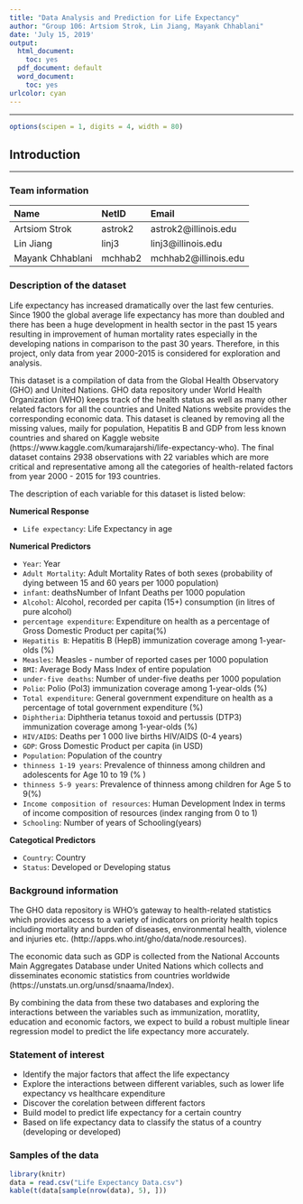 ```yaml
---
title: "Data Analysis and Prediction for Life Expectancy"
author: "Group 106: Artsiom Strok, Lin Jiang, Mayank Chhablani"
date: 'July 15, 2019'
output:
  html_document:
    toc: yes
  pdf_document: default
  word_document:
    toc: yes
urlcolor: cyan
---
```


***

```r
options(scipen = 1, digits = 4, width = 80)
```

## Introduction

***

### Team information

Name               NetID     Email
----------------   -------   --------------------
Artsiom Strok      astrok2   astrok2@illinois.edu 
Lin Jiang          linj3     linj3@illinois.edu
Mayank Chhablani   mchhab2	 mchhab2@illinois.edu
----------------   -------   --------------------


### Description of the dataset

Life expectancy has increased dramatically over the last few centuries. Since 1900 the global average life expectancy has more than doubled and there has been a huge development in health sector in the past 15 years resulting in improvement of human mortality rates especially in the developing nations in comparison to the past 30 years. Therefore, in this project, only data from year 2000-2015 is considered for exploration and analysis. 

This dataset is a compilation of data from the Global Health Observatory (GHO) and United Nations. GHO data repository under World Health Organization (WHO) keeps track of the health status as well as many other related factors for all the countries and United Nations website provides the corresponding economic data. This dataset is cleaned by removing all the missing values, maily for population, Hepatitis B and GDP from less known countries and shared on Kaggle website (https://www.kaggle.com/kumarajarshi/life-expectancy-who). The final dataset contains 2938 observations with 22 variables which are more critical and representative among all the categories of health-related factors from year 2000 - 2015 for 193 countries.

The description of each variable for this dataset is listed below:

**Numerical Response**

- `Life expectancy`: Life Expectancy in age

**Numerical Predictors**

- `Year`: Year
- `Adult Mortality`: Adult Mortality Rates of both sexes (probability of dying between 15 and 60 years per 1000 population)
- `infant`: deathsNumber of Infant Deaths per 1000 population
- `Alcohol`: Alcohol, recorded per capita (15+) consumption (in litres of pure alcohol)
- `percentage expenditure`: Expenditure on health as a percentage of Gross Domestic Product per capita(%)
- `Hepatitis B`: Hepatitis B (HepB) immunization coverage among 1-year-olds (%)
- `Measles`: Measles - number of reported cases per 1000 population
- `BMI`: Average Body Mass Index of entire population
- `under-five deaths`: Number of under-five deaths per 1000 population
- `Polio`: Polio (Pol3) immunization coverage among 1-year-olds (%)
- `Total expenditure`: General government expenditure on health as a percentage of total government expenditure (%)
- `Diphtheria`: Diphtheria tetanus toxoid and pertussis (DTP3) immunization coverage among 1-year-olds (%)
- `HIV/AIDS`: Deaths per 1 000 live births HIV/AIDS (0-4 years)
- `GDP`: Gross Domestic Product per capita (in USD)
- `Population`: Population of the country
- `thinness 1-19 years`: Prevalence of thinness among children and adolescents for Age 10 to 19 (% )
- `thinness 5-9 years`: Prevalence of thinness among children for Age 5 to 9(%)
- `Income composition of resources`: Human Development Index in terms of income composition of resources (index ranging from 0 to 1)
- `Schooling`: Number of years of Schooling(years)

**Categotical Predictors**

- `Country`: Country
- `Status`: Developed or Developing status

### Background information

The GHO data repository is WHO's gateway to health-related statistics which provides access to a variety of indicators on priority health topics including mortality and burden of diseases, environmental health, violence and injuries etc. (http://apps.who.int/gho/data/node.resources). 

The economic data such as GDP is collected from the National Accounts Main Aggregates Database under United Nations which collects and disseminates economic statistics from countries worldwide (https://unstats.un.org/unsd/snaama/Index). 

By combining the data from these two databases and exploring the interactions between the variables such as immunization, moratlity, education and economic factors, we expect to build a robust multiple linear regression model to predict the life expectancy more accurately.


### Statement of interest

- Identify the major factors that affect the life expectancy
- Explore the interactions between different variables, such as lower life expectancy vs healthcare expenditure
- Discover the corelation between different factors
- Build model to predict life expectancy for a certain country
- Based on life expectancy data to classify the status of a country (developing or developed)


### Samples of the data
```r
library(knitr)
data = read.csv("Life Expectancy Data.csv")
kable(t(data[sample(nrow(data), 5), ]))
```
